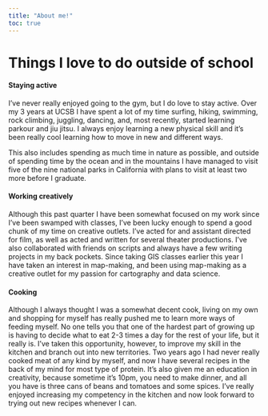```yaml
---
title: "About me!"
toc: true
---
```


# Things I love to do outside of school

#### Staying active

I've never really enjoyed going to the gym, but I do love to stay active. Over my 3 years at UCSB I have spent a lot of my time surfing, hiking, swimming, rock climbing, juggling, dancing, and, most recently, started learning parkour and jiu jitsu. I always enjoy learning a new physical skill and it's been really cool learning how to move in new and different ways.

This also includes spending as much time in nature as possible, and outside of spending time by the ocean and in the mountains I have managed to visit five of the nine national parks in California with plans to visit at least two more before I graduate.

#### Working creatively

Although this past quarter I have been somewhat focused on my work since I've been swamped with classes, I've been lucky enough to spend a good chunk of my time on creative outlets. I've acted for and assistant directed for film, as well as acted and written for several theater productions. I've also collaborated with friends on scripts and always have a few writing projects in my back pockets. Since taking GIS classes earlier this year I have taken an interest in map-making, and been using map-making as a creative outlet for my passion for cartography and data science.

#### Cooking

Although I always thought I was a somewhat decent cook, living on my own and shopping for myself has really pushed me to learn more ways of feeding myself. No one tells you that one of the hardest part of growing up is having to decide what to eat 2-3 times a day for the rest of your life, but it really is. I've taken this opportunity, however, to improve my skill in the kitchen and branch out into new territories. Two years ago I had never really cooked meat of any kind by myself, and now I have several recipes in the back of my mind for most type of protein. It's also given me an education in creativity, because sometime it's 10pm, you need to make dinner, and all you have is three cans of beans and tomatoes and some spices. I've really enjoyed increasing my competency in the kitchen and now look forward to trying out new recipes whenever I can.
